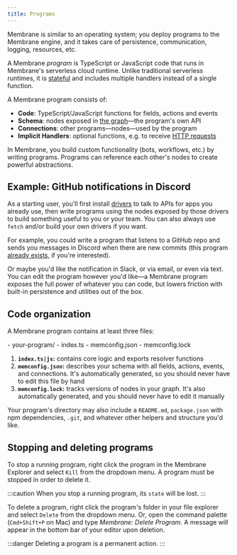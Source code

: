 ```yaml
---
title: Programs
---
```



Membrane is similar to an operating system; you deploy programs to the Membrane engine, and it takes care of persistence, communication, logging, resources, etc.

A Membrane _program_ is TypeScript or JavaScript code that runs in Membrane's serverless cloud runtime. Unlike traditional serverless runtimes, it is [stateful](/features/state/) and includes multiple handlers instead of a single function.

A Membrane program consists of:

- **Code**: TypeScript/JavaScript functions for fields, actions and events
- **Schema**: nodes exposed in [the graph](/concepts/the-graph)—the program's own API
- **Connections**: other programs—nodes—used by the program
- **Implicit Handlers**: optional functions, e.g. to receive [HTTP requests](/features/endpoints)

In Membrane, you build custom functionality (bots, workflows, etc.) by writing programs. Programs can reference each other's nodes to create powerful abstractions.

## Example: GitHub notifications in Discord

As a starting user, you'll first install [drivers](/concepts/drivers) to talk to APIs for apps you already use, then write programs using the nodes exposed by those drivers to build something useful to you or your team. You can also always use `fetch` and/or build your own drivers if you want.

For example, you could write a program that listens to a GitHub repo and sends you messages in Discord when there are new commits (this program <a href="https://github.com/membrane-io/example-github-discord-tracker/tree/901e198ae309294024d6a0eee4fd37b67b865b1a" target="_blank">already exists</a>, if you're interested).

Or maybe you'd like the notification in Slack, or via email, or even via text. You can edit the program however you'd like—a Membrane program exposes the full power of whatever you can code, but lowers friction with built-in persistence and utilities out of the box.

## Code organization

A Membrane program contains at least three files:

<FileTree>
  - your-program/ - index.ts - memconfig.json - memconfig.lock
</FileTree>

1. **`index.ts|js`:** contains core logic and exports resolver functions
2. **`memconfig.json`:** describes your schema with all fields, actions, events, and connections. It's automatically generated, so you should never have to edit this file by hand
3. **`memconfig.lock`:** tracks versions of nodes in your graph. It's also automatically generated, and you should never have to edit it manually

Your program's directory may also include a `README.md`, `package.json` with npm dependencies, `.git`, and whatever other helpers and structure you'd like.

## Stopping and deleting programs

To stop a running program, right click the program in the Membrane Explorer and select `Kill` from the dropdown menu. A program must be stopped in order to delete it.

:::caution
When you stop a running program, its `state` will be lost.
:::

To delete a program, right click the program's folder in your file explorer and select `Delete` from the dropdown menu. Or, open the command palette (`Cmd+Shift+P` on Mac) and type _Membrane: Delete Program_. A message will appear in the bottom bar of your editor upon deletion.

:::danger
Deleting a program is a permanent action.
:::
